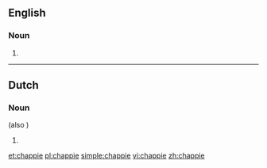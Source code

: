 ==English==

===Noun===
{{en-noun}}

# {{alternative spelling of|chappy|lang=en}}

----

==Dutch==

===Noun===
{{nl-noun-dim}} (also {{g|m}})

# {{nl-noun form of|dim|chap}}

[[et:chappie]]
[[pl:chappie]]
[[simple:chappie]]
[[vi:chappie]]
[[zh:chappie]]